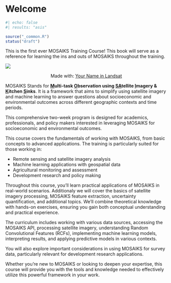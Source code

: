 # Welcome {.unnumbered}

```r
#| echo: false
#| results: "asis"

source("_common.R")
status("draft")
```

This is the first ever MOSAIKS Training Course! This book will serve as a reference for learning the ins and outs of MOSAIKS throughout the training.

![](images/mosaiks-in-landsat.png){style="margin-top: 0px; margin-bottom: 0px;"}

<div style="text-align: center;">
Made with: [Your Name in Landsat](https://landsat.gsfc.nasa.gov/apps/YourNameInLandsat-main/)
</div>

MOSAIKS Stands for **<ins>M</ins>ulti-task <ins>O</ins>bservation using <ins>SA</ins>tellite <ins>I</ins>magery & <ins>K</ins>itchen <ins>S</ins>inks**. It is a framework that aims to simplify using satellite imagery and machine learning to answer questions about socioeconomic and environmental outcomes across different geographic contexts and time periods.

This comprehensive two-week program is designed for academics, professionals, and policy makers interested in leveraging MOSAIKS for socioeconomic and environmental outcomes.

This course covers the fundamentals of working with MOSAIKS, from basic concepts to advanced applications. The training is particularly suited for those working in:

- Remote sensing and satellite imagery analysis
- Machine learning applications with geospatial data
- Agricultural monitoring and assessment
- Development research and policy making

Throughout this course, you'll learn practical applications of MOSAIKS in real-world scenarios. Additionaly we will cover the basics of satellite imagery processing, MOSAIKS feature extraction, uncertainty quantification, and additional topics. We'll combine theoretical knowledge with hands-on exercises, ensuring you gain both conceptual understanding and practical experience.

The curriculum includes working with various data sources, accessing the MOSAIKS API, processing satellite imagery, understanding Random Convolutional Features (RCFs), implementing machine learning models, interpreting results, and applying predictive models in various contexts. 

You will also explore important considerations in using MOSAIKS for survey data, particularly relevant for development research applications.

Whether you're new to MOSAIKS or looking to deepen your expertise, this course will provide you with the tools and knowledge needed to effectively utilize this powerful framework in your work.
